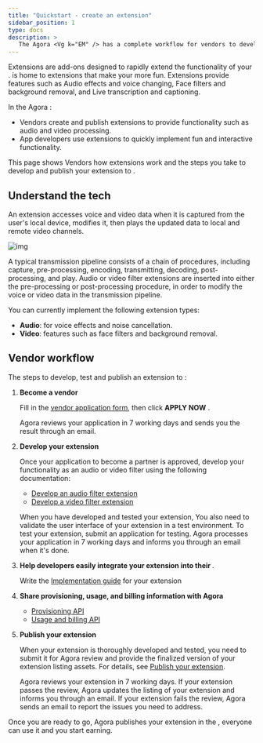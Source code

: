 ```yaml
---
title: "Quickstart - create an extension"
sidebar_position: 1
type: docs
description: >
   The Agora <Vg k="EM" /> has a complete workflow for vendors to develop and distribute extensions. This page walks through each step in the workflow.
---
```




Extensions are add-ons designed to rapidly extend the functionality of your <Vpl k="CLIENT" />. [<Vg k="EM" />](https://www.agora.io/en/agora-extensions-marketplace/) is home to extensions that make your <Vpl k="CLIENT" /> more fun. Extensions provide features such as Audio effects and voice changing, Face filters and background removal, and Live transcription and captioning.

In the Agora <Vg k="EM" />
:
- Vendors create and publish extensions to provide functionality such as audio and video processing.
- App developers use extensions to quickly implement fun and interactive functionality.

This page shows Vendors how extensions work and the steps you take to develop and publish your extension to <Vg k="EM" />.

## Understand the tech

An extension accesses voice and video data when it is captured from the user's local device, modifies it, then plays the updated data to local and remote video channels.

![img](/images/video-sdk/extension-callflow.svg)

A typical transmission pipeline consists of a chain of procedures, including capture, pre-processing, encoding, transmitting, decoding, post-processing, and play. Audio or video filter extensions are inserted into either the pre-processing or post-processing procedure, in order to modify the voice or video data in the transmission pipeline.

You can currently implement the following extension types:

- **Audio**: for voice effects and noise cancellation.
- **Video**: features such as face filters and background removal.

## Vendor workflow

The steps to develop, test and publish an extension to <Vg k="EM" />:

1. **Become a vendor**

    Fill in the [vendor application form](https://www.agora.io/en/extensions-marketplace/vendor-application/), then click **APPLY NOW** .

    Agora reviews your application in 7 working days and sends you the result through an email.

1. **Develop your extension**

    Once your application to become a partner is approved, develop your functionality as an audio or video filter using the following documentation:

    - [Develop an audio filter extension](../develop/audio-filter)
    - [Develop a video filter extension](../develop/video-filter)

    When you have developed and tested your extension, You also need to validate the user interface of your extension in a test environment. To test your extension, submit an application for testing. Agora processes your application in 7 working days and informs you through an email when it's done.

1. **Help developers easily integrate your extension into their <Vpl k="CLIENT" />**.

    Write the [Implementation guide](../develop/implementation-guide) for your extension

1. **Share provisioning, usage, and billing information with Agora**

    - [Provisioning API](../reference/provisioning)
    - [Usage and billing API](../reference/usage)

1. **Publish your extension**

    When your extension is thoroughly developed and tested, you need to submit it for Agora review and provide the finalized version of your extension listing assets. For details, see [Publish your extension](../develop/publish-extension).

    Agora reviews your extension in 7 working days. If your extension passes the review, Agora updates the listing of your extension and informs you through an email. If your extension fails the review, Agora sends an email to report the issues you need to address.


Once you are ready to go, Agora publishes your extension in the [<Vg k="EM" />](https://www.agora.io/en/agora-extensions-marketplace/), everyone can use it and you start earning.